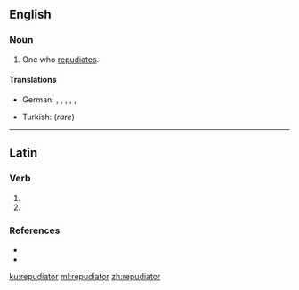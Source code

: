 ==English==

===Noun===
{{en-noun}}

# One who [[repudiate]]s.

====Translations====
{{trans-top|one who repudiates}}
* German: {{t|de|Ablehner|m}}, {{t|de|Ablehnerin|f}}, {{t|de|Nichtanerkenner|m}}, {{t|de|Nichtanerkennerin|f}}, {{t|de|Verleugner|m}}, {{t|de|Verleugnerin|f}}
{{trans-mid}}
* Turkish: {{t+|tr|reddeden}} (''rare'')
{{trans-bottom}}

----

==Latin==

===Verb===
{{la-verb-form|repudiātor}}

# {{inflection of|repudiō||2|s|futr|pasv|impr|lang=la}}
# {{inflection of|repudiō||3|s|futr|pasv|impr|lang=la}}

===References===
* {{R:L&S}}
* {{R:Gaffiot}}

[[ku:repudiator]]
[[ml:repudiator]]
[[zh:repudiator]]